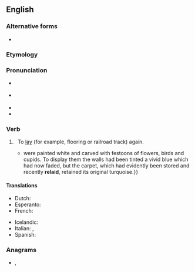 {{also|relay}}
==English==

===Alternative forms===
* {{l|en|relay}}

===Etymology===
{{prefix|re|lay|lang=en}}

===Pronunciation===
* {{a|UK}} {{IPA|/ˌɹiːˈleɪ/|lang=en}}
* {{a|US}} {{IPA|/ˌɹiˈleɪ/|lang=en}}
* {{rhymes|iːleɪ|lang=en}}
* {{homophones|lang=en|relay}}

===Verb===
{{en-verb|relays|relaying|relaid}}

# {{lb|en|transitive}}&nbsp; To [[lay]] (for example, flooring or railroad track) again.
#* {{quote-book|year=1963|author={{w|Margery Allingham}}
|title={{w|The China Governess}}
|chapter=1|url=http://openlibrary.org/works/OL2004261W
|passage=The half-dozen pieces {{...}} were painted white and carved with festoons of flowers, birds and cupids. To display them the walls had been tinted a vivid blue which had now faded, but the carpet, which had evidently been stored and recently '''relaid''', retained its original turquoise.}}
#: {{ux|en|He had to '''re-lay''' the tiles because the cement was too dry.}}

====Translations====
{{trans-top|to lay again}}
* Dutch: {{t|nl|herleggen}}
* Esperanto: {{t|eo|remeti}}
* French: {{t+|fr|remettre}}
{{trans-mid}}
* Icelandic: {{t|is|endurleggja}}
* Italian: {{t|it|ricollocare}}, {{t+|it|rimettere}}
* Spanish: {{t+|es|reponer}}
{{trans-bottom}}

===Anagrams===
* {{l|en|early}}, {{l|en|layer}}